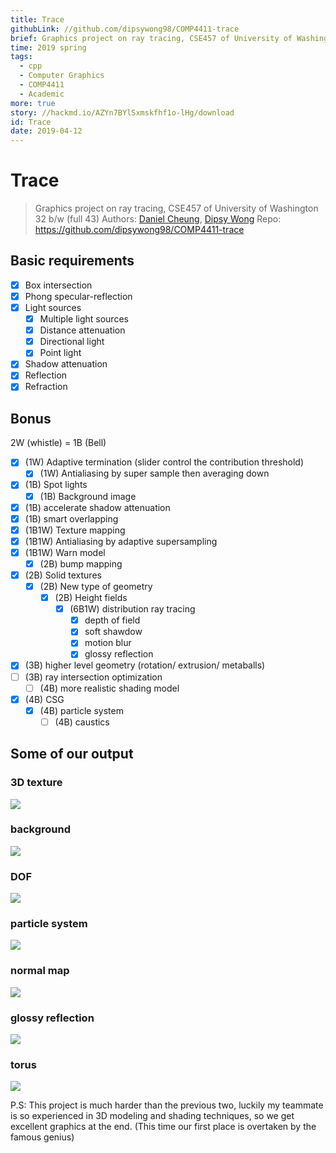 ```yaml
---
title: Trace
githubLink: //github.com/dipsywong98/COMP4411-trace
brief: Graphics project on ray tracing, CSE457 of University of Washington
time: 2019 spring
tags:
  - cpp
  - Computer Graphics
  - COMP4411
  - Academic
more: true
story: //hackmd.io/AZYn7BYlSxmskfhf1o-lHg/download
id: Trace
date: 2019-04-12
---
```



# Trace

> Graphics project on ray tracing, CSE457 of University of Washington
> 32 b/w (full 43)
> Authors: [Daniel Cheung](//github.com/danvim), [Dipsy Wong](//github.com/dipsywong98)
> Repo: https://github.com/dipsywong98/COMP4411-trace
> 

## Basic requirements

- [x] Box intersection
- [x] Phong specular-reflection
- [x] Light sources
  - [x] Multiple light sources
  - [x] Distance attenuation
  - [x] Directional light
  - [x] Point light
- [x] Shadow attenuation
- [x] Reflection
- [x] Refraction

## Bonus

2W (whistle) = 1B (Bell)

- [x] (1W) Adaptive termination (slider control the contribution threshold)
  - [x] (1W) Antialiasing by super sample then averaging down
- [x] (1B) Spot lights
  - [x] (1B) Background image
- [x] (1B) accelerate shadow attenuation
- [x] (1B) smart overlapping
- [x] (1B1W) Texture mapping
- [x] (1B1W) Antialiasing by adaptive supersampling
- [x] (1B1W) Warn model
  - [x] (2B) bump mapping
- [x] (2B) Solid textures
  - [x] (2B) New type of geometry
    - [x] (2B) Height fields
      - [x] (6B1W) distribution ray tracing
        - [x] depth of field
        - [x] soft shawdow
        - [x] motion blur
        - [x] glossy reflection
- [x] (3B) higher level geometry (rotation/ extrusion/ metaballs)
- [ ] (3B) ray intersection optimization
  - [ ] (4B) more realistic shading model
- [x] (4B) CSG
  - [x] (4B) particle system
    - [ ] (4B) caustics

## Some of our output

### 3D texture
![](https://raw.githubusercontent.com/dipsywong98/COMP4411-Trace/master/3dtexture.bmp)

### background
![](https://raw.githubusercontent.com/dipsywong98/COMP4411-Trace/master/background.bmp)

### DOF
![](https://raw.githubusercontent.com/dipsywong98/COMP4411-Trace/master/dof.bmp)

### particle system
![](https://raw.githubusercontent.com/dipsywong98/COMP4411-Trace/master/fountain.bmp)

### normal map
![](https://raw.githubusercontent.com/dipsywong98/COMP4411-Trace/master/norm.bmp)

### glossy reflection
![](https://raw.githubusercontent.com/dipsywong98/COMP4411-Trace/master/texture_glossy_reflection.bmp)

### torus
![](https://raw.githubusercontent.com/dipsywong98/COMP4411-Trace/master/torus.bmp)

P.S: This project is much harder than the previous two, luckily my teammate is so experienced in 3D modeling and shading techniques, so we get excellent graphics at the end. (This time our first place is overtaken by the famous genius)
    
